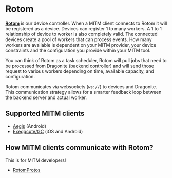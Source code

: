 # Rotom

[**Rotom**](https://github.com/UnownHash/Rotom/) is our device controller. When a MITM client connects to Rotom it will be registered as a device. Devices can register 1 to many workers. A 1 to 1 relationship of device to worker is also completely valid. The connected devices create a pool of workers that can process events. How many workers are available is dependent on your MITM provider, your device constraints and the configuration you provide within your MITM tool.

You can think of Rotom as a task scheduler, Rotom will pull jobs that need to be processed from Dragonite (backend controller) and will send those request to various workers depending on time, available capacity, and configuration.

Rotom communicates via websockets (`ws://`) to devices and Dragonite. This communication strategy allows for a smarter feedback loop between the backend server and actual worker.

## Supported MITM clients

-   [Aegis](https://pokemod.dev/mapping) (Android)
-   [Exeggcute/GC](https://jorgschulze73.github.io/gc-docs/) (iOS and Android)

## How MITM clients communicate with Rotom?

This is for MITM developers!

-   [RotomProtos](https://github.com/UnownHash/RotomProtos)
